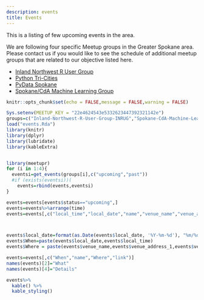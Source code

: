 ```yaml
---
description: events
title: Events
---
```


This is a listing of few upcoming events in the area. 

We are following four specific Meetup groups in the Greater Spokane area. Please contact us if you would like to see the schedule of additional meetup groups that are related to our objective listed here. 

* [Inland Northwest R User Group](https://www.meetup.com/Inland-Northwest-R-User-Group-INRUG/)
* [Python Tri-Cities](https://www.meetup.com/PythonTriCities-Meetup/)
* [PyData Spokane](https://www.meetup.com/PyData-Spokane/)
* [Spokane/CdA Machine Learning Group](https://www.meetup.com/Spokane-CdA-Machine-Learning/) 

```r
knitr::opts_chunk$set(echo = FALSE,message = FALSE,warning = FALSE)

```



```r

Sys.setenv(MEETUP_KEY = "22e4624543e5332623447392321142e")
groups=c("Inland-Northwest-R-User-Group-INRUG","Spokane-CdA-Machine-Learning","PythonTriCities-Meetup","PyData-Spokane")
load("events.Rda")
library(knitr)
library(dplyr)
library(lubridate)
library(kableExtra)


library(meetupr)
for (i in 1:4){
  eventsi=get_events(groups[i],c("upcoming","past"))
  #if (exists(eventsi))(
    events=rbind(events,eventsi)
}

events=events[events$status=="upcoming",]
events=events%>%arrange(time)
events=events[,c("local_time","local_date","name","venue_name","venue_address_1","venue_city","link")]



events$local_date=format(as.Date(events$local_date, '%Y-%m-%d'), "%m/%d/%Y")
events$When=paste(events$local_date,events$local_time)
events$Where = paste(events$venue_name,events$venue_address_1,events$venue_city,sep=", ")

events=events[,c("When","name","Where","link")]
names(events)[2]="What"
names(events)[4]="Details"
```


```r
events%>%
  kable() %>%
  kable_styling()
```


